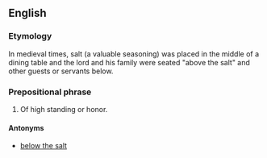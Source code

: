 ==English==

===Etymology===
In medieval times, salt (a valuable seasoning) was placed in the middle of a dining table and the lord and his family were seated "above the salt" and other guests or servants below.

===Prepositional phrase===
{{en-PP|[[above]] [[the]] [[salt]]}}

# {{context|idiomatic}} Of high standing or honor.

====Antonyms====
* [[below the salt]]